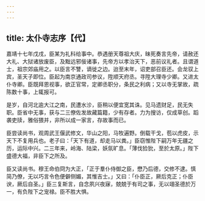 ```yaml
---
---
---
```

title: 太仆寺志序【代】
---



嘉靖十七年戊戌，臣某为礼科给事中。恭遇册天尊祖大庆，昧死奏言先帝，请赦还大礼、大狱诸放废臣，及黜远邪佞诸事，先帝方以孝治天下，恶前议礼者。且谓道士，祖宗郊庙用之。以臣言不讐，谪徙之边。迨至末年，诏吏部召臣还。会龙驭上宾，圣天子即位。臣起为南京通政司参议，陞顺天府丞。寻陞大理寺少卿。又进太仆寺卿。臣既拜恩视事，欲正官常，定卿丞职分，条民之利病；又以寺无掌故，疏陈数十事，上辄报可。

是岁，自河北逾大江之南，民遭水沴，臣稍以便宜宽其诛。见马遗财足，民无失职。臣省中无事，获与二三僚佐发故藏篇籍，少有存者。力为搜访，仅成草创。蹈袭吏牍，雅俗猥并，非所以成一家言，存故事而已。

臣尝读尚书，观周武王偃武修文，华山之阳，马牧遍野。倒载干戈，苞以虎皮，示天下不复用兵也。老子曰：「天下有道，却走马以粪。」臣窃惟陛下嗣万年无疆之历，运际中兴。二三年来，岭海、陆梁，妖氛旷息。「薄伐猃狁，至於太原。」陛下盛德大福，非臣下之所及。

臣又读尚书。穆王命伯冏为大正，「正于羣仆侍御之臣，懋乃后德，交修不逮。慎简乃僚，无以巧言令色便僻侧媚，其惟吉士。」又曰：「仆臣正，厥后克正；仆臣谀，厥后自圣。」臣三复斯言，自念夙兴夜寐，兢兢于有司之事，无以翊圣德於万一，有负陛下之宠禄。臣不胜大惧。